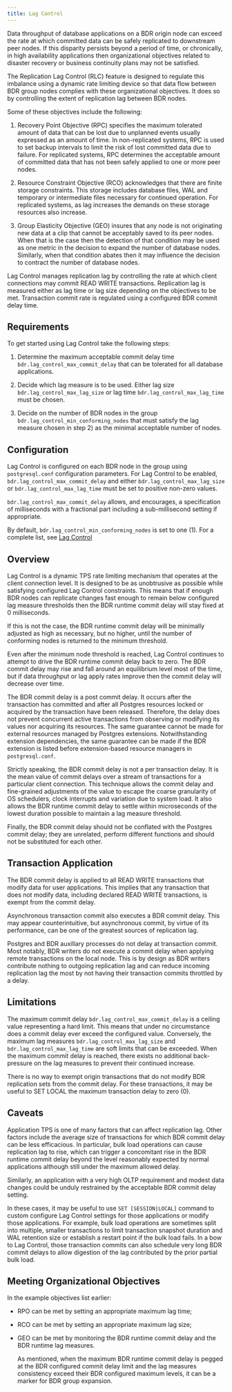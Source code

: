 ```yaml
---
title: Lag Control
---
```


Data throughput of database applications on a BDR origin node can
exceed the rate at which committed data can be safely replicated to
downstream peer nodes. If this disparity persists beyond a period of
time, or chronically, in high availability applications then
organizational objectives related to disaster recovery or business
continuity plans may not be satisfied.

The Replication Lag Control (RLC) feature is designed to regulate this
imbalance using a dynamic rate limiting device so that data flow between
BDR group nodes complies with these organizational objectives. It does so
by controlling the extent of replication lag between BDR nodes.

Some of these objectives include the following:

1) Recovery Point Objective (RPC) specifies the maximum tolerated
   amount of data that can be lost due to unplanned events usually
   expressed as an amount of time. In non-replicated systems, RPC
   is used to set backup intervals to limit the risk of lost committed
   data due to failure. For replicated systems, RPC determines the
   acceptable amount of committed data that has not been safely applied
   to one or more peer nodes.

2) Resource Constraint Objective (RCO) acknowledges that there are finite
   storage constraints. This storage includes database files, WAL and
   temporary or intermediate files necessary for continued operation.
   For replicated systems, as lag increases the demands on these storage
   resources also increase.

3) Group Elasticity Objective (GEO) insures that any node is not
   originating new data at a clip that cannot be acceptably saved to
   its peer nodes. When that is the case then the detection of that
   condition may be used as one metric in the decision to expand the
   number of database nodes. Similarly, when that condition abates then
   it may influence the decision to contract the number of database nodes.

Lag Control manages replication lag by controlling the rate at which client
connections may commit READ WRITE transactions. Replication lag is
measured either as lag time or lag size depending on the objectives
to be met. Transaction commit rate is regulated using a configured
BDR commit delay time.

## Requirements

To get started using Lag Control take the following steps:

1) Determine the maximum acceptable commit delay time
   `bdr.lag_control_max_commit_delay` that can be tolerated for all
   database applications.

2) Decide which lag measure is to be used. Either lag size
   `bdr.lag_control_max_lag_size` or lag time `bdr.lag_control_max_lag_time`
   must be chosen.

3) Decide on the number of BDR nodes in the group
   `bdr.lag_control_min_conforming_nodes` that must satisfy the lag
   measure chosen in step 2) as the minimal acceptable number of nodes.

## Configuration

Lag Control is configured on each BDR node in the group using `postgresql.conf`
configuration parameters. For Lag Control to be enabled,
`bdr.lag_control_max_commit_delay` and either `bdr.lag_control_max_lag_size` or
`bdr.lag_control_max_lag_time` must be set to positive non-zero values.

`bdr.lag_control_max_commit_delay` allows, and encourages, a specification
of milliseconds with a fractional part including a sub-millisecond
setting if appropriate.

By default, `bdr.lag_control_min_conforming_nodes` is set to one (1).
For a complete list, see [Lag Control](configuration.md)

## Overview

Lag Control is a dynamic TPS rate limiting mechanism that operates at the client
connection level. It is designed to be as unobtrusive as possible while
satisfying configured Lag Control constraints. This means that if enough
BDR nodes can replicate changes fast enough to remain below configured
lag measure thresholds then the BDR runtime commit delay will stay fixed
at 0 milliseconds.

If this is not the case, the BDR runtime commit delay will be minimally
adjusted as high as necessary, but no higher, until the number of
conforming nodes is returned to the minimum threshold.

Even after the minimum node threshold is reached, Lag Control continues to attempt
to drive the BDR runtime commit delay back to zero. The BDR commit delay
may rise and fall around an equilibrium level most of the time, but if
data throughput or lag apply rates improve then the commit delay will
decrease over time.

The BDR commit delay is a post commit delay. It occurs after the transaction
has committed and after all Postgres resources locked or acquired by the
transaction have been released. Therefore, the delay does not prevent
concurrent active transactions from observing or modifying its values nor
acquiring its resources. The same guarantee cannot be made for external
resources managed by Postgres extensions. Notwithstanding extension
dependencies, the same guarantee can be made if the BDR extension is listed
before extension-based resource managers in `postgresql.conf`.

Strictly speaking, the BDR commit delay is not a per transaction delay.
It is the mean value of commit delays over a stream of transactions for a
particular client connection. This technique allows the commit delay and
fine-grained adjustments of the value to escape the coarse granularity of
OS schedulers, clock interrupts and variation due to system load. It also
allows the BDR runtime commit delay to settle within microseconds of the
lowest duration possible to maintain a lag measure threshold.

Finally, the BDR commit delay should not be conflated with the Postgres
commit delay; they are unrelated, perform different functions and should
not be substituted for each other.

## Transaction Application

The BDR commit delay is applied to all READ WRITE transactions that
modify data for user applications. This implies that any transaction
that does not modify data, including declared READ WRITE transactions,
is exempt from the commit delay.

Asynchronous transaction commit also executes a BDR commit delay. This
may appear counterintuitive, but asynchronous commit, by virtue of its
performance, can be one of the greatest sources of replication lag.

Postgres and BDR auxillary processes do not delay at transaction commit.
Most notably, BDR writers do not execute a commit delay when applying
remote transactions on the local node. This is by design as BDR writers
contribute nothing to outgoing replication lag and can reduce incoming
replication lag the most by not having their transaction commits throttled
by a delay.

## Limitations

The maximum commit delay `bdr.lag_control_max_commit_delay` is a ceiling
value representing a hard limit. This means that under no circumstance
does a commit delay ever exceed the configured value. Conversely, the
maximum lag measures `bdr.lag_control_max_lag_size` and
`bdr.lag_control_max_lag_time` are soft limits that can be exceeded.
When the maximum commit delay is reached, there exists no additional
back-pressure on the lag measures to prevent their continued increase.

There is no way to exempt origin transactions that do not modify BDR
replication sets from the commit delay. For these transactions, it
may be useful to SET LOCAL the maximum transaction delay to zero (0).

## Caveats

Application TPS is one of many factors that can affect replication lag.
Other factors include the average size of transactions for which BDR commit
delay can be less efficacious. In particular, bulk load operations can
cause replication lag to rise, which can trigger a concomitant rise in
the BDR runtime commit delay beyond the level reasonably expected by normal
applications although still under the maximum allowed delay.

Similarly, an application with a very high OLTP requirement and modest
data changes could be unduly restrained by the acceptable BDR commit delay
setting.

In these cases, it may be useful to use `SET [SESSION|LOCAL]` command to
custom configure Lag Control settings for those applications or modify
those applications. For example, bulk load operations are sometimes split
into multiple, smaller transactions to limit transaction snapshot duration
and WAL retention size or establish a restart point if the bulk load fails.
In a bow to Lag Control, those transaction commits can also schedule very
long BDR commit delays to allow digestion of the lag contributed by the
prior partial bulk load.

## Meeting Organizational Objectives

In the example objectives list earlier:

-   RPO can be met by setting an appropriate maximum lag time;
-   RCO can be met by setting an appropriate maximum lag size;
-   GEO can be met by monitoring the BDR runtime commit delay
    and the BDR runtime lag measures.

    As mentioned, when the maximum BDR runtime commit delay is
    pegged at the BDR configured commit delay limit and the lag
    measures consistency exceed their BDR configured maximum
    levels, it can be a marker for BDR group expansion.
